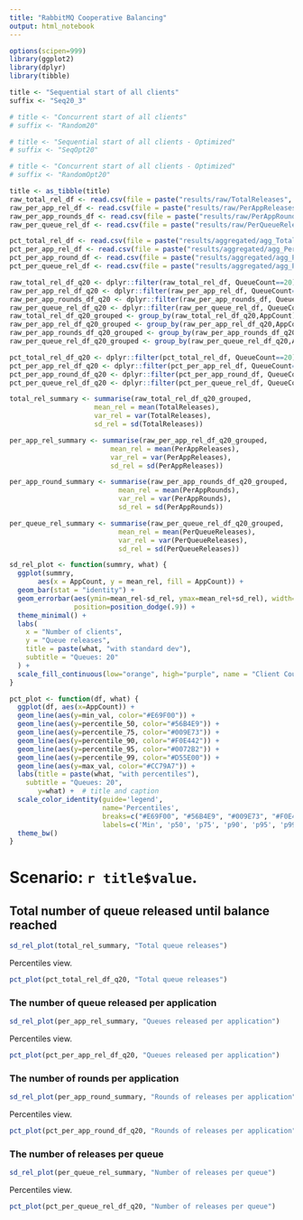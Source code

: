 ```yaml
---
title: "RabbitMQ Cooperative Balancing"
output: html_notebook
---
```


```r
options(scipen=999)
library(ggplot2)
library(dplyr)
library(tibble)

title <- "Sequential start of all clients"
suffix <- "Seq20_3"

# title <- "Concurrent start of all clients"
# suffix <- "Random20"

# title <- "Sequential start of all clients - Optimized"
# suffix <- "SeqOpt20"

# title <- "Concurrent start of all clients - Optimized"
# suffix <- "RandomOpt20"

title <- as_tibble(title)
raw_total_rel_df <- read.csv(file = paste("results/raw/TotalReleases", suffix, ".csv", sep=""), stringsAsFactors = TRUE)
raw_per_app_rel_df <- read.csv(file = paste("results/raw/PerAppReleases", suffix, ".csv", sep=""), stringsAsFactors = TRUE)
raw_per_app_rounds_df <- read.csv(file = paste("results/raw/PerAppRounds", suffix, ".csv", sep=""), stringsAsFactors = TRUE)
raw_per_queue_rel_df <- read.csv(file = paste("results/raw/PerQueueReleases", suffix, ".csv", sep=""), stringsAsFactors = TRUE)

pct_total_rel_df <- read.csv(file = paste("results/aggregated/agg_TotalReleases", suffix, ".csv", sep=""), stringsAsFactors = TRUE)
pct_per_app_rel_df <- read.csv(file = paste("results/aggregated/agg_PerAppReleases", suffix, ".csv", sep=""), stringsAsFactors = TRUE)
pct_per_app_round_df <- read.csv(file = paste("results/aggregated/agg_PerAppRounds", suffix, ".csv", sep=""), stringsAsFactors = TRUE)
pct_per_queue_rel_df <- read.csv(file = paste("results/aggregated/agg_PerQueueReleases", suffix, ".csv", sep=""), stringsAsFactors = TRUE)

raw_total_rel_df_q20 <- dplyr::filter(raw_total_rel_df, QueueCount==20)
raw_per_app_rel_df_q20 <- dplyr::filter(raw_per_app_rel_df, QueueCount==20)
raw_per_app_rounds_df_q20 <- dplyr::filter(raw_per_app_rounds_df, QueueCount==20)
raw_per_queue_rel_df_q20 <- dplyr::filter(raw_per_queue_rel_df, QueueCount==20)
raw_total_rel_df_q20_grouped <- group_by(raw_total_rel_df_q20,AppCount)
raw_per_app_rel_df_q20_grouped <- group_by(raw_per_app_rel_df_q20,AppCount)
raw_per_app_rounds_df_q20_grouped <- group_by(raw_per_app_rounds_df_q20,AppCount)
raw_per_queue_rel_df_q20_grouped <- group_by(raw_per_queue_rel_df_q20,AppCount)

pct_total_rel_df_q20 <- dplyr::filter(pct_total_rel_df, QueueCount==20)
pct_per_app_rel_df_q20 <- dplyr::filter(pct_per_app_rel_df, QueueCount==20)
pct_per_app_round_df_q20 <- dplyr::filter(pct_per_app_round_df, QueueCount==20)
pct_per_queue_rel_df_q20 <- dplyr::filter(pct_per_queue_rel_df, QueueCount==20)

total_rel_summary <- summarise(raw_total_rel_df_q20_grouped,
                     mean_rel = mean(TotalReleases),
                     var_rel = var(TotalReleases),
                     sd_rel = sd(TotalReleases))

per_app_rel_summary <- summarise(raw_per_app_rel_df_q20_grouped,
                         mean_rel = mean(PerAppReleases),
                         var_rel = var(PerAppReleases),
                         sd_rel = sd(PerAppReleases))

per_app_round_summary <- summarise(raw_per_app_rounds_df_q20_grouped,
                           mean_rel = mean(PerAppRounds),
                           var_rel = var(PerAppRounds),
                           sd_rel = sd(PerAppRounds))

per_queue_rel_summary <- summarise(raw_per_queue_rel_df_q20_grouped,
                           mean_rel = mean(PerQueueReleases),
                           var_rel = var(PerQueueReleases),
                           sd_rel = sd(PerQueueReleases))

sd_rel_plot <- function(summry, what) {
  ggplot(summry, 
       aes(x = AppCount, y = mean_rel, fill = AppCount)) +
  geom_bar(stat = "identity") +
  geom_errorbar(aes(ymin=mean_rel-sd_rel, ymax=mean_rel+sd_rel), width=.2,
                position=position_dodge(.9)) +
  theme_minimal() +
  labs(
    x = "Number of clients",
    y = "Queue releases",
    title = paste(what, "with standard dev"),
    subtitle = "Queues: 20"
  ) +
  scale_fill_continuous(low="orange", high="purple", name = "Client Count")
}

pct_plot <- function(df, what) {
  ggplot(df, aes(x=AppCount)) + 
  geom_line(aes(y=min_val, color="#E69F00")) +
  geom_line(aes(y=percentile_50, color="#56B4E9")) +
  geom_line(aes(y=percentile_75, color="#009E73")) +
  geom_line(aes(y=percentile_90, color="#F0E442")) +
  geom_line(aes(y=percentile_95, color="#0072B2")) +
  geom_line(aes(y=percentile_99, color="#D55E00")) +
  geom_line(aes(y=max_val, color="#CC79A7")) +
  labs(title = paste(what, "with percentiles"),
    subtitle = "Queues: 20",
       y=what) +  # title and caption
  scale_color_identity(guide='legend',
                       name='Percentiles',
                       breaks=c("#E69F00", "#56B4E9", "#009E73", "#F0E442", "#0072B2", "#D55E00", "#CC79A7"),
                       labels=c('Min', 'p50', 'p75', 'p90', 'p95', 'p99', 'Max')) +
  theme_bw()
}
```

# Scenario: `r title$value`.

## Total number of queue released until balance reached

```r
sd_rel_plot(total_rel_summary, "Total queue releases")
```

Percentiles view.

```r
pct_plot(pct_total_rel_df_q20, "Total queue releases")
```

### The number of queue released per application

```r
sd_rel_plot(per_app_rel_summary, "Queues released per application")
```

Percentiles view.

```r
pct_plot(pct_per_app_rel_df_q20, "Queues released per application")
```

### The number of rounds per application

```r
sd_rel_plot(per_app_round_summary, "Rounds of releases per application")
```

Percentiles view.

```r
pct_plot(pct_per_app_round_df_q20, "Rounds of releases per application")
```

### The number of releases per queue

```r
sd_rel_plot(per_queue_rel_summary, "Number of releases per queue")
```

Percentiles view.

```r
pct_plot(pct_per_queue_rel_df_q20, "Number of releases per queue")
```